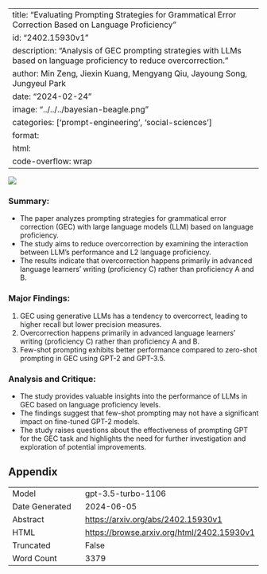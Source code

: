 
---
title: "Evaluating Prompting Strategies for Grammatical Error Correction Based on Language Proficiency"
id: "2402.15930v1"
description: "Analysis of GEC prompting strategies with LLMs based on language proficiency to reduce overcorrection."
author: Min Zeng, Jiexin Kuang, Mengyang Qiu, Jayoung Song, Jungyeul Park
date: "2024-02-24"
image: "../../../bayesian-beagle.png"
categories: ['prompt-engineering', 'social-sciences']
format:
  html:
    code-overflow: wrap
---

![](../../../bayesian-beagle.png)

### **Summary:**
- The paper analyzes prompting strategies for grammatical error correction (GEC) with large language models (LLM) based on language proficiency.
- The study aims to reduce overcorrection by examining the interaction between LLM’s performance and L2 language proficiency.
- The results indicate that overcorrection happens primarily in advanced language learners’ writing (proficiency C) rather than proficiency A and B.

### Major Findings:
1. GEC using generative LLMs has a tendency to overcorrect, leading to higher recall but lower precision measures.
2. Overcorrection happens primarily in advanced language learners’ writing (proficiency C) rather than proficiency A and B.
3. Few-shot prompting exhibits better performance compared to zero-shot prompting in GEC using GPT-2 and GPT-3.5.

### Analysis and Critique:
- The study provides valuable insights into the performance of LLMs in GEC based on language proficiency levels.
- The findings suggest that few-shot prompting may not have a significant impact on fine-tuned GPT-2 models.
- The study raises questions about the effectiveness of prompting GPT for the GEC task and highlights the need for further investigation and exploration of potential improvements.

## Appendix

|          |          |
|----------|----------|
| Model     | gpt-3.5-turbo-1106       |
| Date Generated     | 2024-06-05       |
| Abstract | [https://arxiv.org/abs/2402.15930v1](https://arxiv.org/abs/2402.15930v1)        |
| HTML     | [https://browse.arxiv.org/html/2402.15930v1](https://browse.arxiv.org/html/2402.15930v1)       |
| Truncated       | False       |
| Word Count       | 3379       |